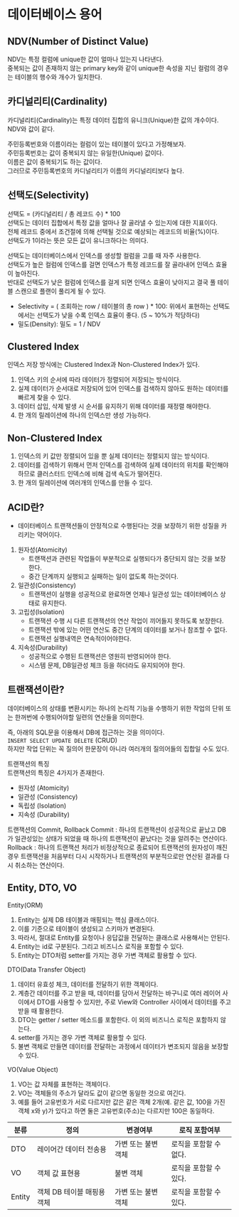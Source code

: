 # 데이터베이스 용어

## NDV(Number of Distinct Value)

NDV는 특정 컬럼에 unique한 값이 얼마나 있는지 나타낸다.  
중복되는 값이 존재하지 않는 primary key와 같이 unique한 속성을 지닌 컬럼의 경우는 테이블의 행수와 개수가 일치한다.

## 카디널리티(Cardinality)

카디널리티(Cardinality)는 특정 데이터 집합의 유니크(Unique)한 값의 개수이다.  
NDV와 값이 같다.

주민등록번호와 이름이라는 컬럼이 있는 테이블이 있다고 가정해보자.  
주민등록번호는 값이 중복되지 않는 유일한(Unique) 값이다.  
이름은 값이 중복되기도 하는 값이다.  
그러므로 주민등록번호의 카디널리티가 이름의 카디널리티보다 높다.

## 선택도(Selectivity)

선택도 = (카디널리티 / 총 레코드 수) \* 100  
선택도는 데이터 집합에서 특정 값을 얼마나 잘 골라낼 수 있는지에 대한 지표이다.  
전체 레코드 중에서 조건절에 의해 선택될 것으로 예상되는 레코드의 비율(%)이다.  
선택도가 1이라는 뜻은 모든 값이 유니크하다는 의미다.

선택도는 데이터베이스에서 인덱스를 생성할 컬럼을 고를 때 자주 사용한다.  
선택도가 높은 컬럼에 인덱스를 걸면 인덱스가 특정 레코드를 잘 골라내어 인덱스 효율이 높아진다.  
반대로 선택도가 낮은 컬럼에 인덱스를 걸게 되면 인덱스 효율이 낮아지고 결국 풀 테이블 스캔으로 플랜이 풀리게 될 수 있다.

- Selectivity = ( 조회하는 row / 테이블의 총 row ) \* 100: 위에서 표현하는 선택도에서는 선택도가 낮을 수록 인덱스 효율이 좋다. (5 ~ 10%가 적당하다)
- 밀도(Density): 밀도 = 1 / NDV

## Clustered Index

인덱스 저장 방식에는 Clustered Index과 Non-Clustered Index가 있다.

1. 인덱스 키의 순서에 따라 데이터가 정렬되어 저장되는 방식이다.
2. 실제 데이터가 순서대로 저장되어 있어 인덱스를 검색하지 않아도 원하는 데이터를 빠르게 찾을 수 있다.
3. 데이터 삽입, 삭제 발생 시 순서를 유지하기 위해 데이터를 재정렬 해야한다.
4. 한 개의 릴레이션에 하나의 인덱스만 생성 가능하다.

## Non-Clustered Index

1. 인덱스의 키 값만 정렬되어 있을 뿐 실제 데이터는 정렬되지 않는 방식이다.
2. 데이터를 검색하기 위해서 먼저 인덱스를 검색하여 실제 데이터의 위치를 확인해야하므로 클러스터드 인덱스에 비해 검색 속도가 떨어진다.
3. 한 개의 릴레이션에 여러개의 인덱스를 만들 수 있다.

## ACID란?

- 데이터베이스 트랜잭션들이 안정적으로 수행된다는 것을 보장하기 위한 성질을 카리키는 약어이다.

1. 원자성(Atomicity)
   - 트랜잭션과 관련된 작업들이 부분적으로 실행되다가 중단되지 않는 것을 보장한다.
   - 중간 단계까지 실행되고 실패하는 일이 없도록 하는것이다.
2. 일관성(Consistency)
   - 트랜잭션이 실행을 성공적으로 완료하면 언제나 일관성 있는 데이터베이스 상태로 유지한다.
3. 고립성(Isolation)
   - 트랜잭션 수행 시 다른 트랜잭션의 연산 작업이 끼어들지 못하도록 보장한다.
   - 트랜잭션 밖에 있는 어떤 연산도 중간 단계의 데이터를 보거나 참조할 수 없다.
   - 트랜잭션 실행내역은 연속적이어야한다.
4. 지속성(Durability)
   - 성공적으로 수행된 트랜잭션은 영원히 반영되어야 한다.
   - 시스템 문제, DB일관성 체크 등을 하더라도 유지되어야 한다.

## 트랜잭션이란?

데이터베이스의 상태를 변환시키는 하나의 논리적 기능을 수행하기 위한 작업의 단위 또는 한꺼번에 수행되어야할 일련의 연산들을 의미한다.

즉, 아래의 SQL문을 이용해서 DB에 접근하는 것을 의미이다.  
`INSERT SELECT UPDATE DELETE` (CRUD)  
하지만 작업 단위는 꼭 질의어 한문장이 아니라 여러개의 질의어들의 집합일 수도 있다.

트랜잭션의 특징  
트랜잭션의 특징은 4가지가 존재한다.

- 원자성 (Atomicity)
- 일관성 (Consistency)
- 독립성 (Isolation)
- 지속성 (Durability)

트랜잭션의 Commit, Rollback
Commit : 하나의 트랜잭션이 성공적으로 끝났고 DB가 일관성있는 상태가 되었을 때 하나의 트랜잭션이 끝났다는 것을 알려주는 연산이다.
Rollback : 하나의 트랜잭션 처리가 비정상적으로 종료되어 트랜잭션의 원자성이 깨진경우 트랜잭션을 처음부터 다시 시작하거나 트랜잭션의 부분적으로만 연산된 결과를 다시 취소하는 연산이다.

## Entity, DTO, VO

Entity(ORM)

1. Entity는 실제 DB 테이블과 매핑되는 핵심 클래스이다.
2. 이를 기준으로 테이블이 생성되고 스키마가 변경된다.
3. 따라서, 절대로 Entity를 요청이나 응답값을 전달하는 클래스로 사용해서는 안된다.
4. Entity는 id로 구분된다. 그리고 비즈니스 로직을 포함할 수 있다.
5. Entity는 DTO처럼 setter를 가지는 경우 가변 객체로 활용할 수 있다.

DTO(Data Transfer Object)

1. 데이터 유효성 체크, 데이터를 전달하기 위한 객체이다.
2. 계층간 데이터를 주고 받을 때, 데이터를 담아서 전달하는 바구니로 여러 레이어 사이에서 DTO를 사용할 수 있지만, 주로 View와 Controller 사이에서 데이터를 주고 받을 때 활용한다.
3. DTO는 getter / setter 메소드를 포함한다. 이 외의 비즈니스 로직은 포함하지 않는다.
4. setter를 가지는 경우 가변 객체로 활용할 수 있다.
5. 불변 객체로 만들면 데이터를 전달하는 과정에서 데이터가 변조되지 않음을 보장할 수 있다.

VO(Value Object)

1. VO는 값 자체를 표현하는 객체이다.
2. VO는 객체들의 주소가 달라도 값이 같으면 동일한 것으로 여긴다.
3. 예를 들어 고유번호가 서로 다르지만 값은 같은 객체 2개(예. 같은 값, 100을 가진 객체 x와 y)가 있다고 하면 둘은 고유번호(주소)는 다르지만 100은 동일하다.

| 분류   | 정의                       | 변경여부            | 로직 포함여부          |
| ------ | -------------------------- | ------------------- | ---------------------- |
| DTO    | 레이어간 데이터 전송용     | 가변 또는 불변 객체 | 로직을 포함할 수 없다. |
| VO     | 객체 값 표현용             | 불변 객체           | 로직을 포함할 수 있다. |
| Entity | 객체 DB 테이블 매핑용 객체 | 가변 또는 불변 객체 | 로직을 포함할 수 있다. |
